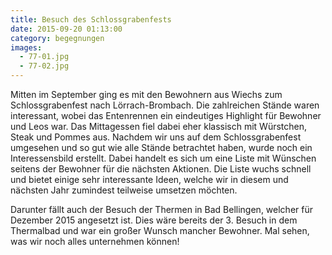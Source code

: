 ```yaml
---
title: Besuch des Schlossgrabenfests
date: 2015-09-20 01:13:00
category: begegnungen
images:
  - 77-01.jpg
  - 77-02.jpg
---
```


Mitten im September ging es mit den Bewohnern aus Wiechs zum Schlossgrabenfest nach Lörrach-Brombach. Die zahlreichen Stände waren interessant, wobei das Entenrennen ein eindeutiges Highlight für Bewohner und Leos war. Das Mittagessen fiel dabei eher klassisch mit Würstchen, Steak und Pommes aus. Nachdem wir uns auf dem Schlossgrabenfest umgesehen und so gut wie alle Stände betrachtet haben, wurde noch ein Interessensbild erstellt. Dabei handelt es sich um eine Liste mit Wünschen seitens der Bewohner für die nächsten Aktionen. Die Liste wuchs schnell und bietet einige sehr interessante Ideen, welche wir in diesem und nächsten Jahr zumindest teilweise umsetzen möchten.

Darunter fällt auch der Besuch der Thermen in Bad Bellingen, welcher für Dezember 2015 angesetzt ist. Dies wäre bereits der 3. Besuch in dem Thermalbad und war ein großer Wunsch mancher Bewohner. Mal sehen, was wir noch alles unternehmen können!
